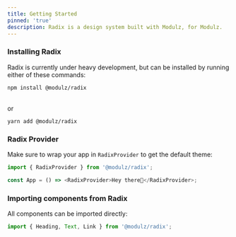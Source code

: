 ```yaml
---
title: Getting Started
pinned: 'true'
description: Radix is a design system built with Modulz, for Modulz.
---
```


<!-- Radix is a Component Library built on top of [Radix System](/docs/radix-system). -->

### Installing Radix

Radix is currently under heavy development, but can be installed by running either of these commands:

```
npm install @modulz/radix
```

<br />
or

```
yarn add @modulz/radix
```

### Radix Provider

Make sure to wrap your app in `RadixProvider` to get the default theme:

```js
import { RadixProvider } from '@modulz/radix';

const App = () => <RadixProvider>Hey there👋</RadixProvider>;
```

### Importing components from Radix

All components can be imported directly:

```js
import { Heading, Text, Link } from '@modulz/radix';
```
